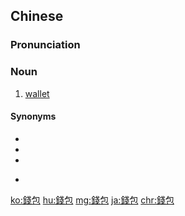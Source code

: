 {{also|钱包}}
==Chinese==
{{zh-forms|s=钱包}}

===Pronunciation===
{{zh-pron
|m=qiánbāo
|c=cin4 baau1,cin4-2 baau1
|h=pfs=chhièn-pâu
|mn=chîⁿ-pau
|cat=n
}}

===Noun===
{{zh-noun}}

# [[wallet]]

====Synonyms====
* {{zh-l|皮夾}}
* {{zh-l|錢袋}}
* {{zh-l|荷包}}
* {{qualifier|Cantonese}} {{zh-l|銀包}}

[[ko:錢包]]
[[hu:錢包]]
[[mg:錢包]]
[[ja:錢包]]
[[chr:錢包]]